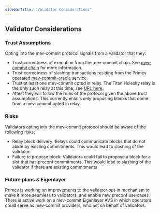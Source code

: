 ```yaml
---
sidebarTitle: "Validator Considerations"
---
```


## Validator Considerations

### Trust Assumptions

Opting into the mev-commit protocol signals from a validator that they:

* Trust correctness of execution from the mev-commit chain. See [mev-commit chain](concepts/mev-commit-chain/chain-details) for more information.
* Trust correctness of slashing transactions residing from the Primev operated [mev-commit-oracle](https://github.com/primevprotocol/mev-commit-oracle) service.
* Trust at least one mev-commit opted in relay. The Titan Holesky relay is the only such relay at this time, see [URL here](https://docs.titanrelay.xyz/).
* Attest they will follow the rules of the protocol given the above trust assumptions. This currently entails *only* proposing blocks that come from a mev-commit opted in relay. 

### Risks

Validators opting into the mev-commit protocol should be aware of the following risks:

* Relay block delivery: Relays could communicate blocks that do not abide by existing commitments. This would lead to slashing of the validator.
* Failure to propose block: Validators could fail to propose a block for a slot that has preconf commitments. This would lead to slashing of the validator if there are existing commitments

### Future plans & Eigenlayer

Primev is working on improvements to the validator opt-in mechanism to make it more seamless to validators, and enable new preconf use cases. There is active work on a mev-commit Eigenlayer AVS in which operators could serve as mev-commit providers, who act on behalf of validators.
